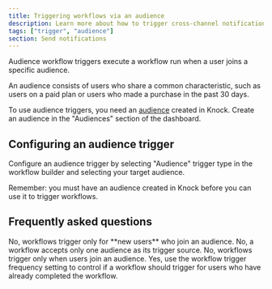 ```yaml
---
title: Triggering workflows via an audience
description: Learn more about how to trigger cross-channel notification workflows in Knock via an audience.
tags: ["trigger", "audience"]
section: Send notifications
---
```


Audience workflow triggers execute a workflow run when a user joins a specific audience.

An audience consists of users who share a common characteristic, such as users on a paid plan or users who made a purchase in the past 30 days.

To use audience triggers, you need an [audience](/concepts/audiences) created in Knock. Create an audience in the "Audiences" section of the dashboard.

## Configuring an audience trigger

Configure an audience trigger by selecting "Audience" trigger type in the workflow builder and selecting your target audience.

Remember: you must have an audience created in Knock before you can use it to trigger workflows.

## Frequently asked questions

<AccordionGroup>
  <Accordion title="Can I trigger a workflow to all users in an audience?">
    No, workflows trigger only for **new users** who join an audience.
  </Accordion>
  <Accordion title="Can I specify multiple audiences as a trigger source of a workflow?">
    No, a workflow accepts only one audience as its trigger source.
  </Accordion>
  <Accordion title="Can I trigger a workflow for a user who is removed from an audience?">
    No, workflows trigger only when users join an audience.
  </Accordion>
  <Accordion title="Can I prevent a workflow from being run if the user has already run through the workflow?">
    Yes, use the workflow trigger frequency setting to control if a workflow
    should trigger for users who have already completed the workflow.
  </Accordion>
</AccordionGroup>
